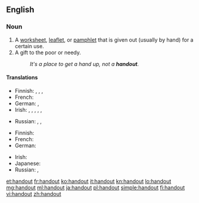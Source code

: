 {{also|hand out}}
==English==

===Noun===
{{en-noun}}

# A [[worksheet]], [[leaflet]], or [[pamphlet]] that is given out (usually by hand) for a certain use.
# A gift to the poor or needy.
#: ''It's a place to get a hand up, not a '''handout'''.''

====Translations====
{{trans-top|a worksheet, leaflet or pamphlet given out for a certain use}}
* Finnish: {{t-|fi|tiedote}}, {{t-|fi|mainoslehtinen}}, {{t-|fi|moniste}}, {{t-|fi|moniste}}
* French: {{t+|fr|polycopié|m}}
* German: {{t+|de|Flugblatt|n}},  {{t+|de|Zettel|m}}
* Irish: {{t+|ga|bileog|f}}, {{t-|ga|bileog eolais|f}}, {{t-|ga|bileoigín|m}}, {{t-|ga|dáileán|m}}, {{t-|ga|glacán bileog|m}}, {{t-|ga|bileog faisnéise|f}}
{{trans-mid}}
* Russian: {{t-|ru|раздаточный материал|m|tr=razdátočnyj materiál}}, {{t-|ru|хэндаут|m|tr=xendáut}} {{qualifier|colloquial}},  {{t+|ru|памфлет|m|tr=pamflét}}
{{trans-bottom}}

{{trans-top|a gift to the poor or needy}}
* Finnish: {{t-|fi|almu}}
* French: {{t+|fr|aumône|f}}
* German: {{t+|de|Almosen|n}}
{{trans-mid}}
* Irish: {{t-|ga|síneadh láimhe|m}}
* Japanese: {{t-|ja|施し物|sc=Jpan}}
* Russian: {{t+|ru|милостыня|f|tr=mílostynja}},  {{t+|ru|подаяние|n|tr=podajánije}}
{{trans-bottom}}

[[et:handout]]
[[fr:handout]]
[[ko:handout]]
[[it:handout]]
[[kn:handout]]
[[lo:handout]]
[[mg:handout]]
[[ml:handout]]
[[ja:handout]]
[[pl:handout]]
[[simple:handout]]
[[fi:handout]]
[[vi:handout]]
[[zh:handout]]